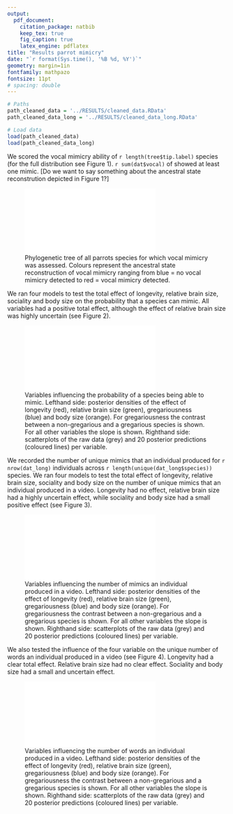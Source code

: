 ```yaml
---
output: 
  pdf_document:
    citation_package: natbib
    keep_tex: true
    fig_caption: true
    latex_engine: pdflatex
title: "Results parrot mimicry"
date: "`r format(Sys.time(), '%B %d, %Y')`"
geometry: margin=1in
fontfamily: mathpazo
fontsize: 11pt
# spacing: double
---
```


```r
# Paths
path_cleaned_data = '../RESULTS/cleaned_data.RData'
path_cleaned_data_long = '../RESULTS/cleaned_data_long.RData'

# Load data
load(path_cleaned_data)
load(path_cleaned_data_long)
```

We scored the vocal mimicry ability of `r length(tree$tip.label)` species (for the full distribution see Figure 1). `r sum(dat$vocal)` of showed at least one mimic. [Do we want to say something about the ancestral state reconstrution depicted in Figure 1?]

![Phylogenetic tree of all parrots species for which vocal mimicry was assessed. Colours represent the ancestral state reconstruction of vocal mimicry ranging from blue = no vocal mimicry detected to red = vocal mimicry detected.](/Users/ssmeele/ownCloud/Simeon/MPI%20AB/Side%20projects/Parrort%20mimicry/parrot_mimicry/ANALYSIS/RESULTS/tree%20mimicry%20or%20not.pdf)

We ran four models to test the total effect of longevity, relative brain size, sociality and body size on the probability that a species can mimic. All variables had a positive total effect, although the effect of relative brain size was highly uncertain (see Figure 2). 

![Variables influencing the probability of a species being able to mimic. Lefthand side: posterior densities of the effect of longevity (red), relative brain size (green), gregariousness (blue) and body size (orange). For gregariousness the contrast between a non-gregarious and a gregarious species is shown. For all other variables the slope is shown. Righthand side: scatterplots of the raw data (grey) and 20 posterior predictions (coloured lines) per variable. ](/Users/ssmeele/ownCloud/Simeon/MPI AB/Side projects/Parrort mimicry/parrot_mimicry/ANALYSIS/RESULTS/results presence mimicry.pdf)

We recorded the number of unique mimics that an individual produced for `r nrow(dat_long)` individuals across `r length(unique(dat_long$species))` species. We ran four models to test the total effect of longevity, relative brain size, sociality and body size on the number of unique mimics that an individual produced in a video. Longevity had no effect, relative brain size had a highly uncertain effect, while sociality and body size had a small positive effect (see Figure 3). 

![Variables influencing the number of mimics an individual produced in a video. Lefthand side: posterior densities of the effect of longevity (red), relative brain size (green), gregariousness (blue) and body size (orange). For gregariousness the contrast between a non-gregarious and a gregarious species is shown. For all other variables the slope is shown. Righthand side: scatterplots of the raw data (grey) and 20 posterior predictions (coloured lines) per variable. ](/Users/ssmeele/ownCloud/Simeon/MPI AB/Side projects/Parrort mimicry/parrot_mimicry/ANALYSIS/RESULTS/results number of unique mimics.pdf)

We also tested the influence of the four variable on the unique number of words an individual produced in a video (see Figure 4). Longevity had a clear total effect. Relative brain size had no clear effect. Sociality and body size had a small and uncertain effect. 

![Variables influencing the number of words an individual produced in a video. Lefthand side: posterior densities of the effect of longevity (red), relative brain size (green), gregariousness (blue) and body size (orange). For gregariousness the contrast between a non-gregarious and a gregarious species is shown. For all other variables the slope is shown. Righthand side: scatterplots of the raw data (grey) and 20 posterior predictions (coloured lines) per variable. ](/Users/ssmeele/ownCloud/Simeon/MPI AB/Side projects/Parrort mimicry/parrot_mimicry/ANALYSIS/RESULTS/results number of unique words.pdf)


